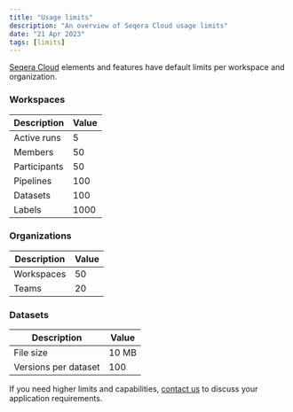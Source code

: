 ```yaml
---
title: "Usage limits"
description: "An overview of Seqera Cloud usage limits"
date: "21 Apr 2023"
tags: [limits]
---
```


[Seqera Cloud](https://tower.nf) elements and features have default limits per workspace and organization.

### Workspaces

| Description  | Value |
| ------------ | ----- |
| Active runs  | 5     |
| Members      | 50    |
| Participants | 50    |
| Pipelines    | 100   |
| Datasets     | 100   |
| Labels       | 1000  |

### Organizations

| Description | Value |
| ----------- | ----- |
| Workspaces  | 50    |
| Teams       | 20    |

### Datasets

| Description          | Value |
| -------------------- | ----- |
| File size            | 10 MB |
| Versions per dataset | 100   |

If you need higher limits and capabilities, [contact us](https://cloud.tower.nf/contact-us/) to discuss your application requirements.
